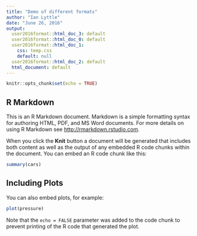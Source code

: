 ```yaml
---
title: "Demo of different formats"
author: "Ian Lyttle"
date: "June 26, 2016"
output:
  user2016format::html_doc_3: default
  user2016format::html_doc_0: default
  user2016format::html_doc_1:
    css: temp.css
    default: null
  user2016format::html_doc_2: default
  html_document: default
---
```


```r
knitr::opts_chunk$set(echo = TRUE)
```

## R Markdown

This is an R Markdown document. Markdown is a simple formatting syntax for authoring HTML, PDF, and MS Word documents. For more details on using R Markdown see <http://rmarkdown.rstudio.com>.

When you click the **Knit** button a document will be generated that includes both content as well as the output of any embedded R code chunks within the document. You can embed an R code chunk like this:

```r
summary(cars)
```

## Including Plots

You can also embed plots, for example:

```r
plot(pressure)
```

Note that the `echo = FALSE` parameter was added to the code chunk to prevent printing of the R code that generated the plot.
